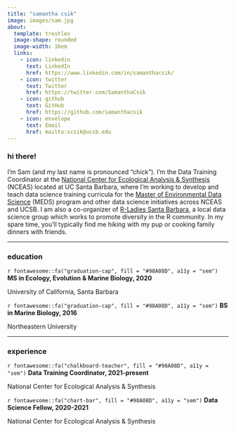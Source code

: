 ```yaml
---
title: "samantha csik"
image: images/sam.jpg
about: 
  template: trestles
  image-shape: rounded
  image-width: 16em
  links:
    - icon: linkedin 
      text: LinkedIn
      href: https://www.linkedin.com/in/samanthacsik/
    - icon: twitter 
      text: Twitter
      href: https://twitter.com/SamanthaCsik
    - icon: github 
      text: GitHub
      href: https://github.com/samanthacsik
    - icon: envelope 
      text: Email
      href: mailto:scsik@ucsb.edu
---
```


### hi there!    

<p class="topbr">I'm Sam (and my last name is pronounced "chick"). I'm the Data Training Coordinator at the [National Center for Ecological Analysis & Synthesis](https://www.nceas.ucsb.edu/) (NCEAS) located at UC Santa Barbara, where I'm working to develop and teach data science training curricula for the [Master of Environmental Data Science](https://bren.ucsb.edu/masters-programs/master-environmental-data-science) (MEDS) program and other data science initiatives across NCEAS and UCSB. I am also a co-organizer of [R-Ladies Santa Barbara](https://www.meetup.com/rladies-santa-barbara/), a local data science group which works to promote diversity in the R community. In my spare time, you'll typically find me hiking with my pup or cooking family dinners with friends.</p>

-----------------------------------------------------------------------------------------------------------------------------------

### education

<div class="topbr">
<p class="custom-subtitle">`r fontawesome::fa("graduation-cap", fill = "#98A08D", a11y = "sem")` **MS in Ecology, Evolution & Marine Biology, 2020**</p>  
<p class="custom-subtitle2">University of California, Santa Barbara</p>

<p class="custom-subtitle">`r fontawesome::fa("graduation-cap", fill = "#98A08D", a11y = "sem")` **BS in Marine Biology, 2016**</p>  
<p class="custom-subtitle2">Northeastern University</p>
</div>

-----------------------------------------------------------------------------------------------------------------------------------

### experience

<div class="topbr">
<p class="custom-subtitle">`r fontawesome::fa("chalkboard-teacher", fill = "#98A08D", a11y = "sem")` **Data Training Coordinator, 2021-present**</p>   
<p class="custom-subtitle2">National Center for Ecological Analysis & Synthesis</p>  

<p class="custom-subtitle">`r fontawesome::fa("chart-bar", fill = "#98A08D", a11y = "sem")` **Data Science Fellow, 2020-2021**</p>    
<p class="custom-subtitle2">National Center for Ecological Analysis & Synthesis</p>
</div>


